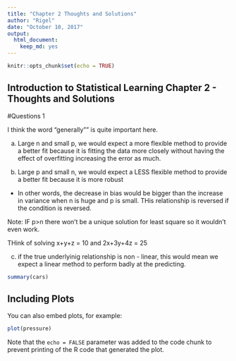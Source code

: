 ```yaml
---
title: "Chapter 2 Thoughts and Solutions"
author: "Rigel"
date: "October 10, 2017"
output: 
  html_document: 
    keep_md: yes
---
```


```r
knitr::opts_chunk$set(echo = TRUE)
```

## Introduction to Statistical Learning Chapter 2 - Thoughts and Solutions
#Questions 1
 
I think the word "generally"" is quite important here.

a) Large n and small p, we would expect a more flexible method to provide a better fit because it is fitting the data more closely without having the effect of overfitting increasing the error as much. 


b) Large p and small n, we would expect a LESS flexible method to provide a better fit because it is more robust

- In other words, the decrease in bias would be bigger than the increase in variance when n is huge and p is small. THis relationship is reversed if the condition is reversed. 

Note: IF p>n there won't be a unique solution for least square so it wouldn't even work. 

THink of solving x+y+z = 10 and 2x+3y+4z = 25

c) if the true underlyinig relationship is non - linear, this would mean we expect a linear method to perform badly at the predicting. 



```r
summary(cars)
```

## Including Plots

You can also embed plots, for example:

```r
plot(pressure)
```

Note that the `echo = FALSE` parameter was added to the code chunk to prevent printing of the R code that generated the plot.

